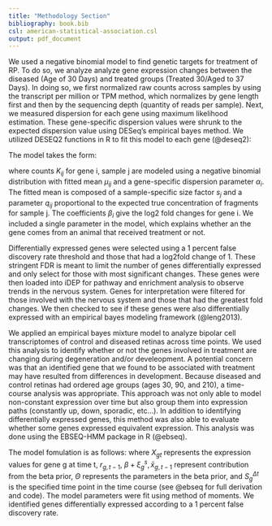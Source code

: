 ```yaml
---
title: "Methodology Section"
bibliography: book.bib
csl: american-statistical-association.csl
output: pdf_document
---
```


\textbf{Genetic Two-Group Comparison}

We used a negative binomial model to find genetic targets for treatment of RP. To do so, we analyze analyze gene expression changes between the diseased (Age of 30 Days) and treated groups (Treated 30/Aged to 37 Days). In doing so, we first normalized raw counts across samples by using the transcript per million or TPM method, which normalizes by gene length first and then by the sequencing depth (quantity of reads per sample). Next, we measured dispersion for each gene using maximum likelihood estimation. These gene-specific dispersion values were shrunk to the expected dispersion value using DESeq's empirical bayes method. We utilized DESEQ2 functions in R to fit this model to each gene (@deseq2):

The model takes the form:
\begin{equation}
\begin{aligned}
K_{ij}  &\sim NB(\mu_{ij}, \alpha_{i}) \\
\mu_{ij} &= s_{j}q_{ij} \\
log_2(q_{ij})  &= x_{j} \beta_i \\
\end{aligned}
\end{equation}
 
where counts $K_{ij}$ for gene i, sample j are modeled using a negative binomial distribution with fitted mean $\mu_{ij}$ and a gene-specific dispersion parameter $\alpha_{i}$. The fitted mean is composed of a sample-specific size factor $s_{j}$ and a parameter $q_{ij}$ proportional to the expected true concentration of fragments for sample j. The coefficients $\beta_{i}$ give the log2 fold changes for gene i. We included a single parameter in the model, which explains whether an the gene comes from an animal that received treatment or not. 

Differentially expressed genes were selected using a 1 percent false discovery rate threshold and those that had a log2fold change of 1. These stringent FDR is meant to limit the number of genes differentially expressed and only select for those with most significant changes. These genes were then loaded into iDEP for pathway and enrichment analysis to observe trends in the  nervous system. Genes for interpretation were filtered for those involved with the nervous system and those that had the greatest fold changes. We then checked to see if these genes were also differentially expressed with an empirical bayes modeling framework (@leng2013).

\textbf{Genetic Time Course Analysis}

We applied an empirical bayes mixture model to analyze bipolar cell transcriptomes of control and diseased retinas across time points. We used this analysis to identify whether or not the genes involved in treatment are changing during degeneration and/or develeopment. A potential concern was that an identified gene that we found to be associated with treatment may have resulted from differences in development. Because diseased and control retinas had ordered age groups (ages 30, 90, and 210), a time-course analysis was appropriate. This approach was not only able to model non-constant expression over time but also group them into expression paths (constantly up, down, sporadic, etc...). In addition to identifying differentially expressed genes, this method was also able to evaluate whether some genes expressed equivalent expression. This analysis was done using the EBSEQ-HMM package in R (@ebseq). 

The model fomulation is as follows: 
\begin{equation} 
\begin{split}
(X_{gt}|X_{g,t-1} = x_{g,t-1}, S_g^{\Delta t} = s, \Theta) \sim \mathrm{Beta-NB}(\mu_{gt} =  \frac{ r_{g, t-1} (\beta +  \xi_{g}^s, \bar{x}_{g,t-1} )}{\alpha -1} ) \\
\end{split}
\end{equation}
where $X_{gt}$ represents the expression values for gene g at time t, $r_{g,t-1}$, $\beta +  \xi_{g}^s, \bar{x}_{g,t-1}$ represent contribution from the beta prior, $\Theta$ represents the parameters in the beta prior, and $S_g^{\Delta t}$ is the specified time point in the time course (see @ebseq for full derivation and code). The model parameters were fit using method of moments. We identified genes differentially expressed according to a 1 percent false discovery rate.         

